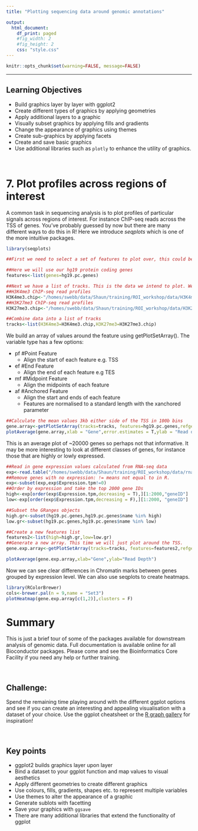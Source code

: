 ```yaml
---
title: "Plotting sequencing data around genomic annotations"

output: 
  html_document:
    df_print: paged
    #fig_width: 2
    #fig_height: 2
    css: "style.css"
---
```


<head>
<script src="https://kit.fontawesome.com/ece750edd7.js" crossorigin="anonymous"></script>
</head>

```r
knitr::opts_chunk$set(warning=FALSE, message=FALSE)
```

----

##
<div class="objectives">
<h2><i class="far fa-check-square"></i> Learning Objectives</h2>
* Build graphics layer by layer with ggplot2
* Create different types of graphics by applying geometries
* Apply additional layers to a graphic
* Visually subset graphics by applying fills and gradients 
* Change the appearance of graphics using themes
* Create sub-graphics by applying facets 
* Create and save basic graphics
* Use additional libraries such as `plotly` to enhance the utility of graphics.
</div>
<br>

# 7. Plot profiles across regions of interest

A common task in sequencing analysis is to plot profiles of particular signals across regions of interest. For instance ChIP-seq reads across the TSS of genes. You've probably guessed by now but there are many different ways to do this in R! Here we introduce *seqplots* which is one of the more intuitive packages. 

```r
library(seqplots)

##First we need to select a set of features to plot over, this could be a set of peak regions, genes or CpG Islands for instance.

##Here we will use our hg19 protein coding genes 
features<-list(genes=hg19.pc.genes)

##Next we have a list of tracks. This is the data we intend to plot. We can supply the file path of bigWig files directly:
##H3K4me3 ChIP-seq read profiles
H3K4me3.chip<-"/homes/swebb/data/Shaun/training/ROI_workshop/data/H3K4me3.bw"
##H3K27me3 ChIP-seq read profiles
H3K27me3.chip<-"/homes/swebb/data/Shaun/training/ROI_workshop/data/H3K27me3.bw"

##Combine data into a list of tracks
tracks<-list(H3K4me3=H3K4me3.chip,H3K27me3=H3K27me3.chip)
```  
  
We build an array of values around the feature using getPlotSetArray(). The variable type has a few options:

* pf #Point Feature
    + Align the start of each feature e.g. TSS
* ef #End Feature
    + Align the end of each feature e.g TES
* mf #Midpoint Feature
    + Align the midpoints of each feature
* af #Anchored Feature
    + Align the start and ends of each feature
    + Features are normalised to a standard length with the xanchored parameter

  
```r
##Calculate the mean values 3kb either side of the TSS in 100b bins
gene.array<-getPlotSetArray(tracks=tracks, features=hg19.pc.genes,refgenome = "hg19",bin = 100,ignore_strand = F,xmin = 3000,xmax=3000,xanchored=3000,type = "af",stat = "mean")
plotAverage(gene.array,xlab = "Gene",error.estimates = T,ylab = "Read depth")
```

This is an average plot of ~20000 genes so perhaps not that informative. It may be more interesting to look at different classes of genes, for instance those that are highly or lowly expressed.

```r
##Read in gene expression values calculated from RNA-seq data
exp<-read.table("/homes/swebb/data/Shaun/training/ROI_workshop/data/rna-seq_expression.tab",header=T,sep="\t")
##Remove genes with no expression: != means not equal to in R.
exp<-subset(exp,exp$Expression.tpm!=0)
##Order by expression and take the top 2000 gene IDs
high<-exp[order(exp$Expression.tpm,decreasing = T),][1:2000,"geneID"]
low<-exp[order(exp$Expression.tpm,decreasing = F),][1:2000, "geneID"]

##Subset the GRanges objects 
high.gr<-subset(hg19.pc.genes,hg19.pc.genes$name %in% high)
low.gr<-subset(hg19.pc.genes,hg19.pc.genes$name %in% low)

##Create a new features list
features2<-list(high=high.gr,low=low.gr)
##Generate a new array. This time we will just plot around the TSS.
gene.exp.array<-getPlotSetArray(tracks=tracks, features=features2,refgenome = "hg19",bin = 100,ignore_strand = F,type = "pf",xmin = 3000,xmax=3000,add_heatmap = T,stat = "mean")

plotAverage(gene.exp.array,xlab="Gene",ylab="Read Depth")
```

Now we can see clear differences in Chromatin marks between genes grouped by expression level. We can also use seqplots to create heatmaps.

```r
library(RColorBrewer)
cols<-brewer.pal(n = 9,name = "Set3")
plotHeatmap(gene.exp.array[c(1,2)],clusters = F)
```

# Summary

This is just a brief tour of some of the packages available for downstream analysis of genomic data. Full documentation is available online for all Bioconductor packages. Please come and see the Bioinformatics Core Facility if you need any help or further training.

<br>
<div class="challenge">
<h2><i class="fas fa-pencil-alt"></i> Challenge:</h2>
Spend the remaining time playing around with the different ggplot options and see if you can create an interesting and appealing visualisation with a dataset of your choice. Use the ggplot cheatsheet or the [R graph gallery](https://www.r-graph-gallery.com/index.html) for inspiration!
</div>
<br>

<div class="key-points">
<h2><i class="fas fa-thumbtack"></i> Key points</h2>
 * ggplot2 builds graphics layer upon layer
 * Bind a dataset to your ggplot function and map values to visual aesthetics
 * Apply different geometries to create different graphics
 * Use colours, fills, gradients, shapes etc. to represent multiple variables
 * Use themes to alter the appearance of a graphic
 * Generate sublots with facetting
 * Save your graphics with `ggsave`
 * There are many additional libraries that extend the functionality of ggplot
</div>
<br>
